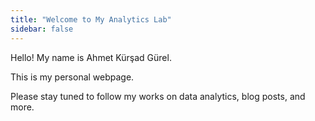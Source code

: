 ```yaml
---
title: "Welcome to My Analytics Lab"
sidebar: false 
---
```


Hello! My name is Ahmet Kürşad Gürel.

This is my personal webpage.

Please stay tuned to follow my works on data analytics, blog posts, and more.

